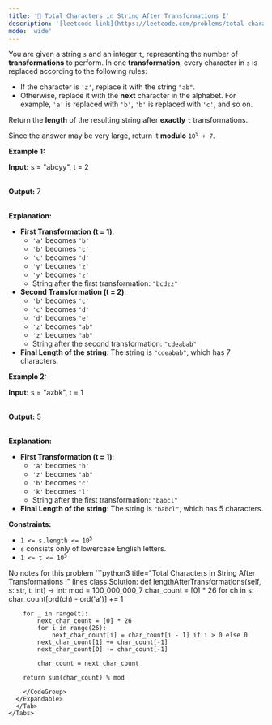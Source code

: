 ```yaml
---
title: '🧀 Total Characters in String After Transformations I'
description: '[leetcode link](https://leetcode.com/problems/total-characters-in-string-after-transformations-i/description/)'
mode: 'wide'
---
```

<Tabs>
  <Tab title="Question" icon="circle-question" iconType="regular">
    <Card>
      <p>You are given a string <code>s</code> and an integer <code>t</code>, representing the number of <strong>transformations</strong> to perform. In one <strong>transformation</strong>, every character in <code>s</code> is replaced according to the following rules:</p>  <ul>  <li>If the character is <code>&#39;z&#39;</code>, replace it with the string <code>&quot;ab&quot;</code>.</li>  <li>Otherwise, replace it with the <strong>next</strong> character in the alphabet. For example, <code>&#39;a&#39;</code> is replaced with <code>&#39;b&#39;</code>, <code>&#39;b&#39;</code> is replaced with <code>&#39;c&#39;</code>, and so on.</li> </ul>  <p>Return the <strong>length</strong> of the resulting string after <strong>exactly</strong> <code>t</code> transformations.</p>  <p>Since the answer may be very large, return it <strong>modulo</strong><!-- notionvc: eb142f2b-b818-4064-8be5-e5a36b07557a --> <code>10<sup>9</sup> + 7</code>.</p>   <p><strong class="example">Example 1:</strong></p>  <div class="example-block"> <p><strong>Input:</strong> <span class="example-io">s = &quot;abcyy&quot;, t = 2</span></p>  <p><br/> <strong>Output:</strong> <span class="example-io">7</span></p>  <p><br/> <strong>Explanation:</strong></p>  <ul>  <li><strong>First Transformation (t = 1)</strong>:   <ul>   <li><code>&#39;a&#39;</code> becomes <code>&#39;b&#39;</code></li>   <li><code>&#39;b&#39;</code> becomes <code>&#39;c&#39;</code></li>   <li><code>&#39;c&#39;</code> becomes <code>&#39;d&#39;</code></li>   <li><code>&#39;y&#39;</code> becomes <code>&#39;z&#39;</code></li>   <li><code>&#39;y&#39;</code> becomes <code>&#39;z&#39;</code></li>   <li>String after the first transformation: <code>&quot;bcdzz&quot;</code></li>  </ul>  </li>  <li><strong>Second Transformation (t = 2)</strong>:  <ul>   <li><code>&#39;b&#39;</code> becomes <code>&#39;c&#39;</code></li>   <li><code>&#39;c&#39;</code> becomes <code>&#39;d&#39;</code></li>   <li><code>&#39;d&#39;</code> becomes <code>&#39;e&#39;</code></li>   <li><code>&#39;z&#39;</code> becomes <code>&quot;ab&quot;</code></li>   <li><code>&#39;z&#39;</code> becomes <code>&quot;ab&quot;</code></li>   <li>String after the second transformation: <code>&quot;cdeabab&quot;</code></li>  </ul>  </li>  <li><strong>Final Length of the string</strong>: The string is <code>&quot;cdeabab&quot;</code>, which has 7 characters.</li> </ul> </div>  <p><strong class="example">Example 2:</strong></p>  <div class="example-block"> <p><strong>Input:</strong> <span class="example-io">s = &quot;azbk&quot;, t = 1</span></p>  <p><br/> <strong>Output:</strong> <span class="example-io">5</span></p>  <p><br/> <strong>Explanation:</strong></p>  <ul>  <li><strong>First Transformation (t = 1)</strong>:   <ul>   <li><code>&#39;a&#39;</code> becomes <code>&#39;b&#39;</code></li>   <li><code>&#39;z&#39;</code> becomes <code>&quot;ab&quot;</code></li>   <li><code>&#39;b&#39;</code> becomes <code>&#39;c&#39;</code></li>   <li><code>&#39;k&#39;</code> becomes <code>&#39;l&#39;</code></li>   <li>String after the first transformation: <code>&quot;babcl&quot;</code></li>  </ul>  </li>  <li><strong>Final Length of the string</strong>: The string is <code>&quot;babcl&quot;</code>, which has 5 characters.</li> </ul> </div>   <p><strong>Constraints:</strong></p>  <ul>  <li><code>1 &lt;= s.length &lt;= 10<sup>5</sup></code></li>  <li><code>s</code> consists only of lowercase English letters.</li>  <li><code>1 &lt;= t &lt;= 10<sup>5</sup></code></li> </ul> 
    </Card>
  </Tab>
  <Tab title="Solution" icon="lightbulb" iconType="regular" >
    <Card>
      No notes for this problem
    </Card>
  <Expandable title="code">
    <CodeGroup dropdown>
```python3 title="Total Characters in String After Transformations I" lines
class Solution:
    def lengthAfterTransformations(self, s: str, t: int) -> int:
        mod = 100_000_000_7
        char_count = [0] * 26
        for ch in s:
            char_count[ord(ch) - ord('a')] += 1

        for _ in range(t):
            next_char_count = [0] * 26
            for i in range(26):
                next_char_count[i] = char_count[i - 1] if i > 0 else 0
            next_char_count[1] += char_count[-1]
            next_char_count[0] += char_count[-1]

            char_count = next_char_count

        return sum(char_count) % mod


```
    </CodeGroup>
  </Expandable>
  </Tab>
</Tabs>